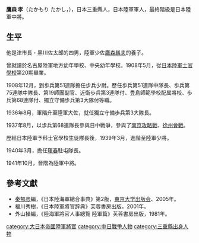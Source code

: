 {{no footnotes|time=2016-05-29T14:58:43+00:00}}

'''鷹森 孝'''（たかもり たかし，{{bd|1888年|1月9日|1968年|4月27日}}），日本三重縣人，日本陸軍軍人，最終階級是日本陸軍中將。

==生平==
他是津市長・黑川佐太郎的四男，陸軍少佐[[鷹森赳夫|鷹森赳夫]]的養子。

曾就讀於名古屋陸軍地方幼年學校、中央幼年學校。1908年5月，從[[陆军士官学校_(日本)|日本陸軍士官學校]]第20期畢業。

1908年12月，到歩兵第51連隊擔任步兵少尉。歷任歩兵第51連隊中隊長、歩兵第75連隊中隊長、第19師團副官、近衛歩兵第3連隊付、豊島師範學校配属將校、歩兵第68連隊付、獨立守備歩兵第3大隊付等職。

1936年8月，軍階升至陸軍大佐，就任獨立守備歩兵第3大隊長。

1937年8月，以歩兵第68連隊長參與日中戰爭，參與了[[南京攻略戰|南京攻略戰]]、[[徐州會戰|徐州會戰]]。

歷經日本陸軍予科士官學校生徒隊長後，1939年3月，進階至陸軍少將。

1940年3月，擔任[[琿春|琿春]]駐屯隊長。

1941年10月，晉階為陸軍中將。

== 參考文獻 ==
* [[秦郁彦|秦郁彦]]編，《日本陸海軍總合事典》第2版，[[東京大学出版会|東京大学出版会]]、2005年。
* 福川秀樹，《日本陸軍將官辞典》芙蓉書房出版，2001年。
* 外山操編，《陸海軍將官人事總覽 陸軍篇》芙蓉書房出版，1981年。

[[category:大日本帝國陸軍將官|category:大日本帝國陸軍將官]]
[[category:中日戰爭人物|category:中日戰爭人物]]
[[category:三重縣出身人物|category:三重縣出身人物]]